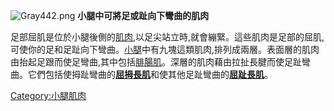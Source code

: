 [[File:Gray442.png|thumb]] 
'''小腿中可將足或趾向下彎曲的肌肉'''

足部屈肌是位於小腿後側的[[肌肉|肌肉]],以足尖站立時,就會繃緊。這些肌肉是足部的屈肌,可使你的足和足趾向下彎曲。[[小腿|小腿]]中有九塊這類肌肉,排列成兩層。表面層的肌肉由抬起足跟而使足彎曲,其中包括[[腓腸肌|腓腸肌]]。深層的肌肉藉由拉扯長腱而使足趾彎曲。它們包括使拇趾彎曲的'''[[屈拇長肌|屈拇長肌]]'''和使其他足趾彎曲的'''[[屈趾長肌|屈趾長肌]]'''。

{{muscle}}

[[Category:小腿肌肉|Category:小腿肌肉]]